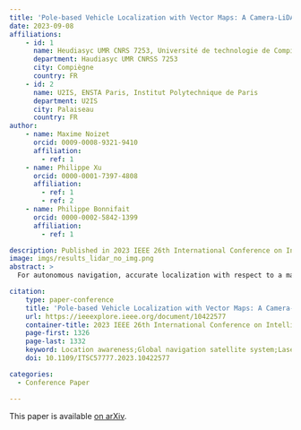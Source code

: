 ```yaml
---
title: 'Pole-based Vehicle Localization with Vector Maps: A Camera-LiDAR Comparative Study'
date: 2023-09-08
affiliations:
    - id: 1
      name: Heudiasyc UMR CNRS 7253, Université de technologie de Compiègne
      department: Haudiasyc UMR CNRSS 7253
      city: Compiègne
      country: FR
    - id: 2
      name: U2IS, ENSTA Paris, Institut Polytechnique de Paris
      department: U2IS
      city: Palaiseau
      country: FR
author:
    - name: Maxime Noizet
      orcid: 0009-0008-9321-9410
      affiliation:
        - ref: 1
    - name: Philippe Xu
      orcid: 0000-0001-7397-4808
      affiliation:
        - ref: 1
        - ref: 2
    - name: Philippe Bonnifait
      orcid: 0000-0002-5842-1399
      affiliation:
        - ref: 1

description: Published in 2023 IEEE 26th International Conference on Intelligent Transportation Systems (ITSC)
image: imgs/results_lidar_no_img.png
abstract: >
  For autonomous navigation, accurate localization with respect to a map is needed. In urban environments, infrastructure such as buildings or bridges cause major difficulties to Global Navigation Satellite Systems (GNSS) and, despite advances in inertial navigation, it is necessary to support them with other sources of exteroceptive information. In road environments, many common furniture such as traffic signs, traffic lights and street lights take the form of poles. By georeferencing these features in vector maps, they can be used within a localization filter that includes a detection pipeline and a data association method. Poles, having discriminative vertical structures, can be extracted from 3D geometric information using LiDAR sensors. Alternatively, deep neural networks can be employed to detect them from monocular cameras. The lack of depth information induces challenges in associating camera detections with map features. Yet, multi-camera integration provides a cost-efficient solution. This paper quantitatively evaluates the efficacy of these approaches in terms of localization. It introduces a real-time method for camera-based pole detection using a lightweight neural network trained on automatically annotated images. The proposed methods' efficiency is assessed on a challenging sequence with a vector map. The results highlight the high accuracy of the vision-based approach in open road conditions. 

citation:
    type: paper-conference
    title: 'Pole-based Vehicle Localization with Vector Maps: A Camera-LiDAR Comparative Study'
    url: https://ieeexplore.ieee.org/document/10422577
    container-title: 2023 IEEE 26th International Conference on Intelligent Transportation Systems (ITSC)
    page-first: 1326
    page-last: 1332
    keyword: Location awareness;Global navigation satellite system;Laser radar;Roads;Sensor phenomena and characterization;Cameras;Feature extraction
    doi: 10.1109/ITSC57777.2023.10422577

categories:
  - Conference Paper

---
```





This paper is available [on arXiv](https://arxiv.org/abs/2412.09649).

